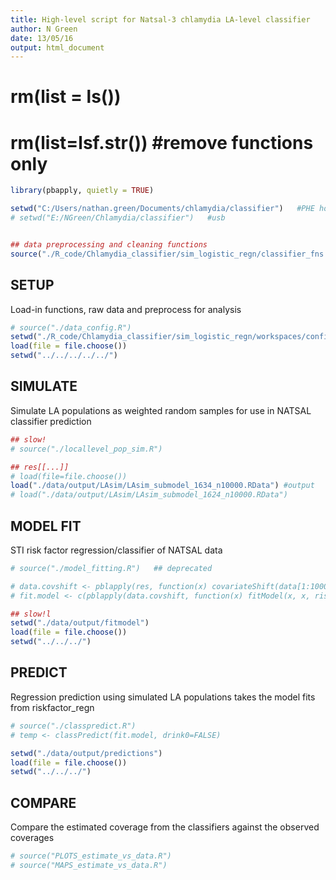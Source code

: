```yaml
---
title: High-level script for Natsal-3 chlamydia LA-level classifier
author: N Green
date: 13/05/16
output: html_document
---
```



# rm(list = ls())
# rm(list=lsf.str())    #remove functions only


```r

library(pbapply, quietly = TRUE)

setwd("C:/Users/nathan.green/Documents/chlamydia/classifier")   #PHE homedrive
# setwd("E:/NGreen/Chlamydia/classifier")   #usb


## data preprocessing and cleaning functions
source("./R_code/Chlamydia_classifier/sim_logistic_regn/classifier_fns.R")
```

## SETUP

Load-in functions, raw data and preprocess for analysis


```r
# source("./data_config.R")
setwd("./R_code/Chlamydia_classifier/sim_logistic_regn/workspaces/config")
load(file = file.choose())
setwd("../../../../../")
```


## SIMULATE

Simulate LA populations as weighted random samples
for use in NATSAL classifier prediction


```r
## slow!
# source("./locallevel_pop_sim.R")

## res[[...]]
# load(file=file.choose())
load("./data/output/LAsim/LAsim_submodel_1634_n10000.RData") #output
# load("./data/output/LAsim/LAsim_submodel_1624_n10000.RData")
```


## MODEL FIT

STI risk factor regression/classifier of NATSAL data

```r
# source("./model_fitting.R")   ## deprecated

# data.covshift <- pblapply(res, function(x) covariateShift(data[1:10000,], resla=x, riskfac))
# fit.model <- c(pblapply(data.covshift, function(x) fitModel(x, x, riskfac, depvar="cttestly")), res=list(res))

## slow!l
setwd("./data/output/fitmodel")
load(file = file.choose())
setwd("../../../")
```


## PREDICT

Regression prediction using simulated LA populations
takes the model fits from riskfactor_regn

```r
# source("./classpredict.R")
# temp <- classPredict(fit.model, drink0=FALSE)

setwd("./data/output/predictions")
load(file = file.choose())
setwd("../../../")
```


## COMPARE

Compare the estimated coverage from the classifiers
against the observed coverages

```r
# source("PLOTS_estimate_vs_data.R")
# source("MAPS_estimate_vs_data.R")
```


